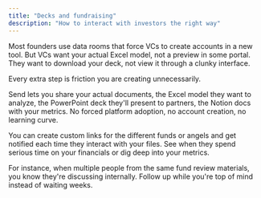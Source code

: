 ```yaml
---
title: "Decks and fundraising"
description: "How to interact with investors the right way"
---
```


Most founders use data rooms that force VCs to create accounts in a new tool. But VCs want your actual Excel model, not a preview in some portal. They want to download your deck, not view it through a clunky interface.

Every extra step is friction you are creating unnecessarily.

Send lets you share your actual documents, the Excel model they want to analyze, the PowerPoint deck they'll present to partners, the Notion docs with your metrics. No forced platform adoption, no account creation, no learning curve.

You can create custom links for the different funds or angels and get notified each time they interact with your files. See when they spend serious time on your financials or dig deep into your metrics.

<Card title="How to use custom links" icon="sparkles" horizontal href="https://paage.mintlify.app/Send101/links" img="/images/CustomLinksRead.png">
  
</Card>

For instance, when multiple people from the same fund review materials, you know they're discussing internally. Follow up while you're top of mind instead of waiting weeks.